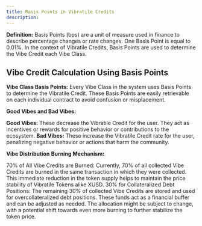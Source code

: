 ```yaml
---
title: Basis Points in Vibratile Credits
description: 
---
```


**Definition:**
Basis Points (bps) are a unit of measure used in finance to describe percentage changes or rate changes. One Basis Point is equal to 0.01%. In the context of Vibratile Credits, Basis Points are used to determine the Vibe Credit each Vibe Class.

## Vibe Credit Calculation Using Basis Points
**Vibe Class Basis Points:**
Every Vibe Class in the system uses Basis Points to determine the Vibratile Credit. These Basis Points are easily retrievable on each individual contract to avoid confusion or misplacement.

**Good Vibes and Bad Vibes:**

**Good Vibes:** These decrease the Vibratile Credit for the user. They act as incentives or rewards for positive behavior or contributions to the ecosystem.
**Bad Vibes:** These increase the Vibratile Credit rate for the user, penalizing negative behavior or actions that harm the community.


**Vibe Distribution**
**Burning Mechanism:**

70% of All Vibe Credits are Burned: Currently, 70% of all collected Vibe Credits are burned in the same transaction in which they were collected. This immediate reduction in the token supply helps to maintain the price stability of Vibratile Tokens alike XUSD.
30% for Collateralized Debt Positions: The remaining 30% of collected Vibe Credits are stored and used for overcollateralized debt positions. These funds act as a financial buffer and can be adjusted as needed. The allocation might be subject to change, with a potential shift towards even more burning to further stabilize the token price.